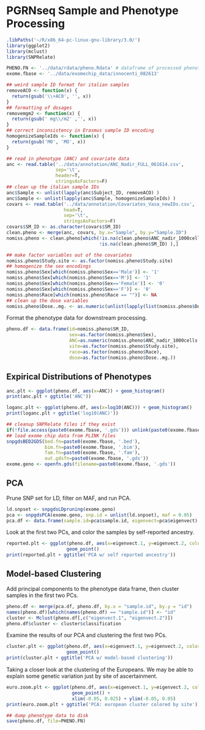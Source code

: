 # PGRNseq Sample and Phenotype Processing

```r
.libPaths('~/R/x86_64-pc-linux-gnu-library/3.0/')
library(ggplot2)
library(mclust)
library(SNPRelate)
```

```r
PHENO.FN <- '../data/rdata/pheno.Rdata' # dataframe of processed phenotype data
exome.fbase <- '../data/exomechip_data/innocenti_082613'
```

```r
## weird sample ID format for italian samples
removeACO <- function(x) {
  return(gsub('\\+AC0', '', x))
}
## formatting of dosages
removemgm2 <- function(x) {
  return(gsub(' mg\\/m2' ,'', x))
}
## correct inconsistency in Erasmus sample ID encoding
homogenizeSampleIds <- function(x) {
  return(gsub('M0', 'MO', x))
}
```

```r
## read in phenotype (ANC) and covariate data
anc <- read.table('../data/annotation/ANC_Nadir_FULL_061614.csv',
                  sep='\t',
                  header=T,
                  stringsAsFactors=F)
## clean up the italian sample IDs
anc$Sample <- unlist(lapply(anc$Subject_ID, removeACO) )
anc$Sample <- unlist(lapply(anc$Sample, homogenizeSampleIds) )
covars <- read.table('../data/annotation/Covariates_Vasa_newIDs.csv',
                     head=T,
                     sep='\t',
                     stringsAsFactors=F)
covars$SM_ID <- as.character(covars$SM_ID)
clean.pheno <- merge(anc, covars, by.x="Sample", by.y="Sample.ID")
nomiss.pheno <- clean.pheno[which(!is.na(clean.pheno$ANC_nadir_1000cells.per.mcL) &
                                  !is.na(clean.pheno$SM_ID) ),]

## make factor variables out of the covariates
nomiss.pheno$Study.site <- as.factor(nomiss.pheno$Study.site)
## homogenize the sex encodings
nomiss.pheno$Sex[which(nomiss.pheno$Sex=='Male')] <- '1'
nomiss.pheno$Sex[which(nomiss.pheno$Sex=='M')] <- '1'
nomiss.pheno$Sex[which(nomiss.pheno$Sex=='Female')] <- '0'
nomiss.pheno$Sex[which(nomiss.pheno$Sex=='F')] <- '0'
nomiss.pheno$Race[which(nomiss.pheno$Race == "")] <- NA
## clean up the dose variables
nomiss.pheno$Dose..mg. <- as.numeric(unlist(lapply(list(nomiss.pheno$Dose..mg.), removemgm2)))
```

Format the phenotype data for downstream processing.

```r
pheno.df <- data.frame(id=nomiss.pheno$SM_ID,
                       sex=as.factor(nomiss.pheno$Sex),
                       ANC=as.numeric(nomiss.pheno$ANC_nadir_1000cells.per.mcL),
                       site=as.factor(nomiss.pheno$Study.site),
                       race=as.factor(nomiss.pheno$Race),
                       dose=as.factor(nomiss.pheno$Dose..mg.))
```


## Expirical Distributions of Phenotypes
```r
anc.plt <- ggplot(pheno.df, aes(x=ANC)) + geom_histogram()
print(anc.plt + ggtitle('ANC'))
```

```r
loganc.plt <- ggplot(pheno.df, aes(x=log10(ANC))) + geom_histogram()
print(loganc.plt + ggtitle('log10(ANC)'))
```


```r
## cleanup SNPRelate files if they exist
if(!file.access(paste0(exome.fbase, '.gds'))) unlink(paste0(exome.fbase, '.gds'))
## load exome chip data from PLINK files
snpgdsBED2GDS(bed.fn=paste0(exome.fbase, '.bed'),
              bim.fn=paste0(exome.fbase, '.bim'),
              fam.fn=paste0(exome.fbase, '.fam'),
              out.gdsfn=paste0(exome.fbase, '.gds'))
exome.geno <- openfn.gds(filename=paste0(exome.fbase, '.gds'))
```

## PCA
Prune SNP set for LD, filter on MAF, and run PCA.
```r
ld.snpset <- snpgdsLDpruning(exome.geno)
pca <- snpgdsPCA(exome.geno, snp.id = unlist(ld.snpset), maf = 0.05)
pca.df <- data.frame(sample.id=pca$sample.id, eigenvect=pca$eigenvect)
```

Look at the first two PCs, and color the samples by self-reported ancestry.
```r
reported.plt <- ggplot(pheno.df, aes(x=eigenvect.1, y=eigenvect.2, color=factor(race))) +
                      geom_point()
print(reported.plt + ggtitle('PCA w/ self reported ancestry'))
```

## Model-based Clustering
Add principal components to the phenotype data frame, then cluster samples in the first two PCs.
```r
pheno.df <- merge(pca.df, pheno.df, by.x = "sample.id", by.y = "id")
names(pheno.df)[which(names(pheno.df) == "sample.id")] <- "id"
cluster <- Mclust(pheno.df[,c("eigenvect.1", "eigenvect.2")])
pheno.df$cluster <- cluster$classification
```

Examine the results of our PCA and clustering the first two PCs.
```r
cluster.plt <- ggplot(pheno.df, aes(x=eigenvect.1, y=eigenvect.2, color=factor(cluster))) +
                      geom_point()
print(cluster.plt + ggtitle('PCA w/ model-based clustering'))
```

Taking a closer look at the clustering of the Europeans. We may be able to explain some genetic variation just by site of ascertainment.
```r
euro.zoom.plt <- ggplot(pheno.df, aes(x=eigenvect.1, y=eigenvect.2, color=factor(site))) +
                        geom_point() +
                        xlim(-0.05, 0.025) + ylim(-0.05, 0.05)
print(euro.zoom.plt + ggtitle('PCA: european cluster colored by site'))
```

```r
## dump phenotype data to disk
save(pheno.df, file=PHENO.FN)
```
